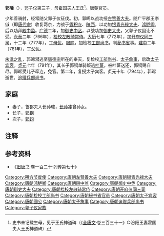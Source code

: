 '''郭晞'''（{{bd|733年||794年||}}），[[郭子仪|郭子仪]]第三子，母霍国夫人王氏<ref>史书未记载生母，见于王氏神道碑（《[[全唐文|全唐文]]·卷三百三十一》○汾阳王妻霍国夫人王氏神道碑）</ref>。[[唐朝|唐朝]][[官员|官员]]。

少年善骑射，经常随父郭子仪征伐。初，郭晞以战功授[[左赞善大夫|左赞善大夫]]。随广平郡王李俶（即[[唐代宗|唐代宗]]）收复两京，力战于[[香积寺之战|香积寺]]、[[新店之战|陕西]]，以功加[[银青光禄大夫|银青光禄大夫]]、[[鸿胪卿|鸿胪卿]]。后以功拜[[殿中监|殿中监]]。[[廣德_(唐朝)|广德]]二年，加[[御史中丞|御史中丞]]，以战功加[[御史大夫|御史大夫]]，父郭子仪固让不受。[[永泰_(唐朝)|永泰]]二年（766年），[[检校|检校]][[左散骑常侍|左散骑常侍]]。[[大历|大历]]七年（772年），加[[开府仪同三司|开府仪同三司]]，十二年（777年），[[丁母忧|丁母忧]]。[[服除|服除]]，加检校[[工部尚书|工部尚书]]，判[[秘书省|秘书省]]事。[[建中_(唐朝)|建中]]二年（781年），[[丁父忧|丁父忧]]。

[[朱泚之乱|朱泚之乱]]，郭晞潜逃至[[唐德宗|唐德宗]]所在的奉天，复检校[[工部尚书|工部尚书]]、[[太子詹事|太子詹事]]，后改[[太子宾客|太子宾客]]。[[貞元_(唐朝)|贞元]]七年（791年），其长子郭钢单骑叛逃[[吐蕃|吐蕃]]，被吐蕃送还，郭钢赐自尽。郭晞受儿子牵连，免官。第二年，复授太子宾客。贞元十年（794年），郭晞逝世，[[追赠|追赠]][[兵部尚书|兵部尚书]]。

== 家庭 ==

*妻子，鲁郡夫人长孙璀，[[长孙冲|长孙冲]]曾孙女。
*长子，[[郭钢|郭钢]]
*次子，[[郭钧|郭钧]]

== 注释 ==

{{Reflist|2}}

== 参考资料 ==
*《[[旧唐书|旧唐书]]·卷一百二十·列传第七十》

[[Category:朔方节度使|Category:朔方节度使]]
[[Category:唐朝左赞善大夫|Category:唐朝左赞善大夫]]
[[Category:唐朝银青光禄大夫|Category:唐朝银青光禄大夫]]
[[Category:唐朝鸿胪卿|Category:唐朝鸿胪卿]]
[[Category:唐朝殿中监|Category:唐朝殿中监]]
[[Category:唐朝御史中丞|Category:唐朝御史中丞]]
[[Category:唐朝御史大夫|Category:唐朝御史大夫]]
[[Category:唐朝检校左散骑常侍|Category:唐朝检校左散骑常侍]]
[[Category:唐朝开府仪同三司|Category:唐朝开府仪同三司]]
[[Category:唐朝检校工部尚书|Category:唐朝检校工部尚书]]
[[Category:唐朝秘书省官员|Category:唐朝秘书省官员]]
[[Category:唐朝太子宾客|Category:唐朝太子宾客]]
[[Category:唐朝國公|Category:唐朝國公]]
[[Category:唐朝太子詹事|Category:唐朝太子詹事]]
[[Category:唐朝追赠兵部尚书|Category:唐朝追赠兵部尚书]]
[[Category:郭子仪家族|Category:郭子仪家族]]